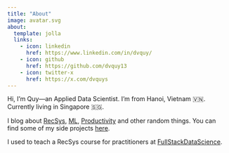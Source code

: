 ```yaml
---
title: "About"
image: avatar.svg
about:
  template: jolla
  links:
    - icon: linkedin
      href: https://www.linkedin.com/in/dvquy/
    - icon: github
      href: https://github.com/dvquy13
    - icon: twitter-x
      href: https://x.com/dvquys
---
```


Hi, I'm Quy—an Applied Data Scientist. I'm from Hanoi, Vietnam 🇻🇳. Currently living in Singapore 🇸🇬.

I blog about [RecSys](/#category=recsys), [ML](/#category=machine%20learning), [Productivity](/#category=productivity) and other random things. You can find some of my side projects [here](/projects.html).

I used to teach a RecSys course for practitioners at [FullStackDataScience](https://fullstackdatascience.com/courses/igds).
